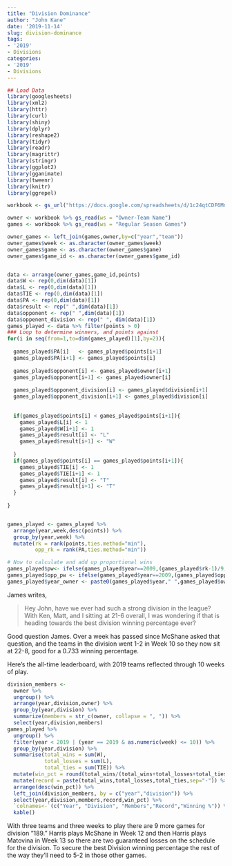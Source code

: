 ```yaml
---
title: "Division Dominance"
author: "John Kane"
date: '2019-11-14'
slug: division-dominance
tags: 
- '2019'
- Divisions
categories: 
- '2019'
- Divisions
---
```


```r
## Load Data
library(googlesheets)
library(xml2)
library(httr)
library(curl)
library(shiny)
library(dplyr)
library(reshape2)
library(tidyr)
library(readr)
library(magrittr)
library(stringr)
library(ggplot2)
library(gganimate)
library(tweenr)
library(knitr)
library(ggrepel)

workbook <- gs_url("https://docs.google.com/spreadsheets/d/1c24qtCDF6MnL1I-nNG2ovymFB3fYj1NsWpLe3SGCbJs/pubhtml")

owner <- workbook %>% gs_read(ws = "Owner-Team Name")
games <- workbook %>% gs_read(ws = "Regular Season Games")

owner_games <- left_join(games,owner,by=c("year","team"))
owner_games$week <- as.character(owner_games$week)
owner_games$game <- as.character(owner_games$game)
owner_games$game_id <- as.character(owner_games$game_id)


data <- arrange(owner_games,game_id,points)
data$W <- rep(0,dim(data)[1])
data$L <- rep(0,dim(data)[1])
data$TIE <- rep(0,dim(data)[1])
data$PA <- rep(0,dim(data)[1])
data$result <- rep(" ",dim(data)[1])
data$opponent <- rep(" ",dim(data)[1])
data$oppenent_division <- rep(" ", dim(data)[1])
games_played <- data %>% filter(points > 0)
### Loop to determine winners, and points against
for(i in seq(from=1,to=dim(games_played)[1],by=2)){
  
  games_played$PA[i]   <- games_played$points[i+1]
  games_played$PA[i+1] <- games_played$points[i]
  
  games_played$opponent[i] <- games_played$owner[i+1]
  games_played$opponent[i+1] <- games_played$owner[i]
  
  games_played$opponent_division[i] <- games_played$division[i+1]
  games_played$opponent_division[i+1] <- games_played$division[i]
  
  
  if(games_played$points[i] < games_played$points[i+1]){
    games_played$L[i] <- 1
    games_played$W[i+1] <- 1
    games_played$result[i] <- "L"
    games_played$result[i+1] <- "W"
    
  }
  if(games_played$points[i] == games_played$points[i+1]){
    games_played$TIE[i] <- 1
    games_played$TIE[i+1] <- 1
    games_played$result[i] <- "T"
    games_played$result[i+1] <- "T"
  }
  
}


games_played <- games_played %>%
  arrange(year,week,desc(points)) %>%
  group_by(year,week) %>%
  mutate(rk = rank(points,ties.method="min"),
         opp_rk = rank(PA,ties.method="min")) 

# Now to calculate and add up proportional wins
games_played$pw<- ifelse(games_played$year==2009,(games_played$rk-1)/9,(games_played$rk-1)/11)
games_played$opp_pw <- ifelse(games_played$year==2009,(games_played$opp_rk-1)/9,(games_played$opp_rk-1)/11)
games_played$year_owner <- paste0(games_played$year," ",games_played$owner)
```

James writes,


> Hey John, have we ever had such a strong division in the league? With Ken, Matt, and I sitting at 21-6 overall, I was wondering if that is heading towards the best division winning percentage ever?

Good question James. Over a week has passed since McShane asked that question, and the teams in the division went 1-2 in Week 10 so they now sit at 22-8, good for a 0.733 winning percentage.


Here's the all-time leaderboard, with 2019 teams reflected through 10 weeks of play. 

```r
division_members <-
  owner %>%
  ungroup() %>%
  arrange(year,division,owner) %>%
  group_by(year,division) %>%
  summarize(members = str_c(owner, collapse = ", ")) %>%
  select(year,division,members)
games_played %>%
  ungroup() %>%
  filter(year < 2019 | (year == 2019 & as.numeric(week) <= 10)) %>%
  group_by(year,division) %>%
  summarise(total_wins = sum(W),
            total_losses = sum(L),
            total_ties = sum(TIE)) %>%
  mutate(win_pct = round(total_wins/(total_wins+total_losses+total_ties),3)) %>%
  mutate(record = paste(total_wins,total_losses,total_ties,sep="-")) %>%
  arrange(desc(win_pct)) %>%
  left_join(division_members, by = c("year","division")) %>%
  select(year,division,members,record,win_pct) %>%
  `colnames<-`(c("Year", "Division", "Members","Record","Winning %")) %>%
  kable()
```

With three teams and three weeks to play there are 9 more games for division "189." Harris plays McShane in Week 12 and then Harris plays Matovina in Week 13 so there are two guaranteed losses on the schedule for the division. To secure the best Division winning percentage the rest of the way they'll need to 5-2 in those other games.